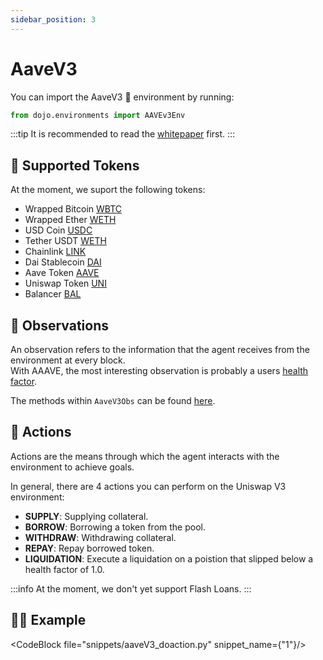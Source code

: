 ```yaml
---
sidebar_position: 3
---
```


# AaveV3

You can import the AaveV3 👻 environment by running:
```python
from dojo.environments import AAVEv3Env
```

:::tip
It is recommended to read the [whitepaper](https://github.com/aave/aave-v3-core/blob/master/techpaper/Aave_V3_Technical_Paper.pdf) first.
:::

## 🌊 Supported Tokens
At the moment, we suport the following tokens:

- Wrapped Bitcoin [WBTC](https://etherscan.io/address/0x2260fac5e5542a773aa44fbcfedf7c193bc2c599)
- Wrapped Ether [WETH](https://etherscan.io/address/0xc02aaa39b223fe8d0a0e5c4f27ead9083c756cc2)
- USD Coin [USDC](https://etherscan.io/address/0xa0b86991c6218b36c1d19d4a2e9eb0ce3606eb48)
- Tether USDT [WETH](https://etherscan.io/address/0xdac17f958d2ee523a2206206994597c13d831ec7)
- Chainlink [LINK](https://etherscan.io/address/0x514910771af9ca656af840dff83e8264ecf986ca)
- Dai Stablecoin [DAI](https://etherscan.io/address/0x6b175474e89094c44da98b954eedeac495271d0f)
- Aave Token [AAVE](https://etherscan.io/address/0x7Fc66500c84A76Ad7e9c93437bFc5Ac33E2DDaE9)
- Uniswap Token [UNI](https://etherscan.io/address/0x1f9840a85d5af5bf1d1762f925bdaddc4201f984)
- Balancer [BAL](https://etherscan.io/address/0xba100000625a3754423978a60c9317c58a424e3D)


## 🔎 Observations

An observation refers to the information that the agent receives from the environment at every block.  
With AAAVE, the most interesting observation is probably a users [health factor](https://docs.aave.com/risk/asset-risk/risk-parameters#health-factor).

The methods within `AaveV3Obs` can be found [here](https://readthedocs.compasslabs.ai/dojo.observations.html#dojo.observations.UniV3Obs).


## 🕺 Actions

Actions are the means through which the agent interacts with the environment to achieve goals.  

In general, there are 4 actions you can perform on the Uniswap V3 environment:

- **SUPPLY**: Supplying collateral.
- **BORROW**: Borrowing a token from the pool.
- **WITHDRAW**: Withdrawing collateral.
- **REPAY**: Repay borrowed token.
- **LIQUIDATION**: Execute a liquidation on a poistion that slipped below a health factor of 1.0.


:::info
At the moment, we don't yet support Flash Loans. 
:::

## 🧑‍💻 Example

<CodeBlock file="snippets/aaveV3_doaction.py" snippet_name={"1"}/>